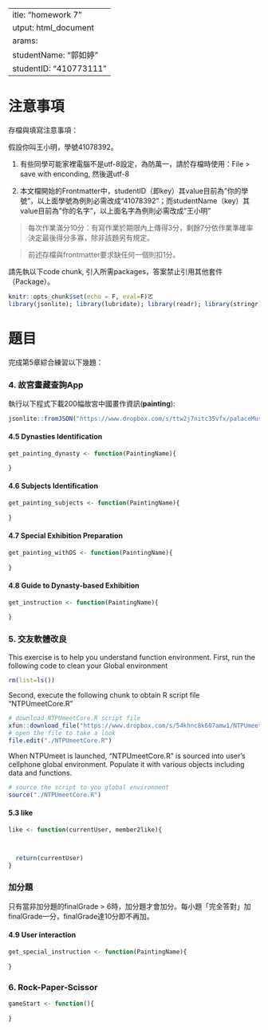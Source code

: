  ---
title: "homework 7"
output: html_document
params:
  studentName: "郭如婷"
  studentID: "410773111"
---

# 注意事項

存檔與填寫注意事項：

假設你叫王小明，學號41078392。

  1. 有些同學可能家裡電腦不是utf-8設定，為防萬一，請於存檔時使用：File > save with enconding, 然後選utf-8

  2. 本文檔開始的Frontmatter中，studentID（即key）其value目前為"你的學號"，以上面學號為例則必需改成"41078392"；而studentName（key）其value目前為"你的名字"，以上面名字為例則必需改成"王小明"
  
> 每次作業滿分10分：有寫作業於期限內上傳得3分，剩餘7分依作業準確率決定最後得分多寡，除非該題另有規定。

> 前述存檔與frontmatter要求缺任何一個則扣1分。

請先執以下code chunk, 引入所需packages，答案禁止引用其他套件（Package）。
```r
knitr::opts_chunk$set(echo = F, eval=F)ㄛ
library(jsonlite); library(lubridate); library(readr); library(stringr); library(purrr)
```

# 題目

完成第5章綜合練習以下幾題：

### 4. 故宮畫藏查詢App{-}

執行以下程式下載200幅故宮中國畫作資訊(**painting**):
```r
jsonlite::fromJSON("https://www.dropbox.com/s/ttw2j7nitc35vfx/palaceMuseumPainting.json?dl=1", simplifyDataFrame = F) -> painting
```

#### 4.5 Dynasties Identification{-}

```r
get_painting_dynasty <- function(PaintingName){

}

```

#### 4.6 Subjects Identification{-}

```r
get_painting_subjects <- function(PaintingName){
  
}
```


#### 4.7 Special Exhibition Preparation{-}

```r
get_painting_withDS <- function(PaintingName){
  
}
```

#### 4.8 Guide to Dynasty-based Exhibition{-}

```r
get_instruction <- function(PaintingName){
  
}
```

### 5. 交友軟體改良{-}

This exercise is to help you understand function environment. First, run the following code to clean your Global environment

```r
rm(list=ls())
```

Second, execute the following chunk to obtain R script file "NTPUmeetCore.R"
```r
# download NTPUmeetCore.R script file
xfun::download_file("https://www.dropbox.com/s/54khnc8k607amw1/NTPUmeetCore.R?dl=1")
# open the file to take a look
file.edit("./NTPUmeetCore.R")
```

When NTPUmeet is launched, "NTPUmeetCore.R" is sourced into user's cellphone global environment. Populate it with various objects including data and functions.

```r
# source the script to you global environment
source("./NTPUmeetCore.R")
```

#### 5.3 like

```r
like <- function(currentUser, member2like){



  return(currentUser)
}
```

### 加分題

只有當非加分題的finalGrade > 6時，加分題才會加分。每小題「完全答對」加finalGrade一分，finalGrade達10分即不再加。

#### 4.9 User interaction

```r
get_special_instruction <- function(PaintingName){
  
}
```

### 6. Rock-Paper-Scissor{-}

```r
gameStart <- function(){
  
}
```
